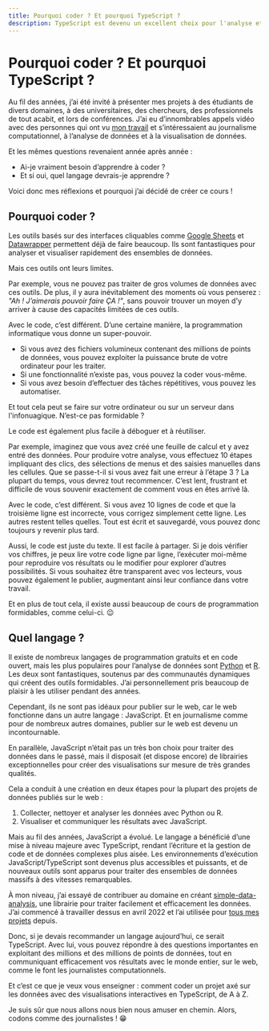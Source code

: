 ```yaml
---
title: Pourquoi coder ? Et pourquoi TypeScript ?
description: TypeScript est devenu un excellent choix pour l'analyse et la visualisation de données. Voici pourquoi.
---
```


# Pourquoi coder ? Et pourquoi TypeScript ?

Au fil des années, j’ai été invité à présenter mes projets à des étudiants de divers domaines, à des universitaires, des chercheurs, des professionnels de tout acabit, et lors de conférences. J’ai eu d’innombrables appels vidéo avec des personnes qui ont vu [mon travail](https://www.naelshiab.com/portfolio) et s’intéressaient au journalisme computationnel, à l’analyse de données et à la visualisation de données.

Et les mêmes questions revenaient année après année :
- Ai-je vraiment besoin d’apprendre à coder ?
- Et si oui, quel langage devrais-je apprendre ?

Voici donc mes réflexions et pourquoi j’ai décidé de créer ce cours !

## Pourquoi coder ?

Les outils basés sur des interfaces cliquables comme [Google Sheets](https://workspace.google.com/products/sheets/) et [Datawrapper](https://www.datawrapper.de/) permettent déjà de faire beaucoup. Ils sont fantastiques pour analyser et visualiser rapidement des ensembles de données.

Mais ces outils ont leurs limites.

Par exemple, vous ne pouvez pas traiter de gros volumes de données avec ces outils. De plus, il y aura inévitablement des moments où vous penserez : *"Ah ! J’aimerais pouvoir faire ÇA !"*, sans pouvoir trouver un moyen d'y arriver à cause des capacités limitées de ces outils.

Avec le code, c’est différent. D’une certaine manière, la programmation informatique vous donne un super-pouvoir.

- Si vous avez des fichiers volumineux contenant des millions de points de données, vous pouvez exploiter la puissance brute de votre ordinateur pour les traiter.
- Si une fonctionnalité n’existe pas, vous pouvez la coder vous-même.
- Si vous avez besoin d’effectuer des tâches répétitives, vous pouvez les automatiser.

Et tout cela peut se faire sur votre ordinateur ou sur un serveur dans l'infonuagique. N’est-ce pas formidable ?

Le code est également plus facile à déboguer et à réutiliser.

Par exemple, imaginez que vous avez créé une feuille de calcul et y avez entré des données. Pour produire votre analyse, vous effectuez 10 étapes impliquant des clics, des sélections de menus et des saisies manuelles dans les cellules. Que se passe-t-il si vous avez fait une erreur à l’étape 3 ? La plupart du temps, vous devrez tout recommencer. C’est lent, frustrant et difficile de vous souvenir exactement de comment vous en êtes arrivé là.

Avec le code, c’est différent. Si vous avez 10 lignes de code et que la troisième ligne est incorrecte, vous corrigez simplement cette ligne. Les autres restent telles quelles. Tout est écrit et sauvegardé, vous pouvez donc toujours y revenir plus tard.

Aussi, le code est juste du texte. Il est facile à partager. Si je dois vérifier vos chiffres, je peux lire votre code ligne par ligne, l’exécuter moi-même pour reproduire vos résultats ou le modifier pour explorer d’autres possibilités. Si vous souhaitez être transparent avec vos lecteurs, vous pouvez également le publier, augmentant ainsi leur confiance dans votre travail.

Et en plus de tout cela, il existe aussi beaucoup de cours de programmation formidables, comme celui-ci. 😉

## Quel langage ?

Il existe de nombreux langages de programmation gratuits et en code ouvert, mais les plus populaires pour l’analyse de données sont [Python](https://www.python.org/) et [R](https://www.r-project.org/). Les deux sont fantastiques, soutenus par des communautés dynamiques qui créent des outils formidables. J’ai personnellement pris beaucoup de plaisir à les utiliser pendant des années.

Cependant, ils ne sont pas idéaux pour publier sur le web, car le web fonctionne dans un autre langage : JavaScript. Et en journalisme comme pour de nombreux autres domaines, publier sur le web est devenu un incontournable.

En parallèle, JavaScript n’était pas un très bon choix pour traiter des données dans le passé, mais il disposait (et dispose encore) de librairies exceptionnelles pour créer des visualisations sur mesure de très grandes qualités.

Cela a conduit à une création en deux étapes pour la plupart des projets de données publiés sur le web :
1. Collecter, nettoyer et analyser les données avec Python ou R.
2. Visualiser et communiquer les résultats avec JavaScript.

Mais au fil des années, JavaScript a évolué. Le langage a bénéficié d’une mise à niveau majeure avec TypeScript, rendant l’écriture et la gestion de code et de données complexes plus aisée. Les environnements d’exécution JavaScript/TypeScript sont devenus plus accessibles et puissants, et de nouveaux outils sont apparus pour traiter des ensembles de données massifs à des vitesses remarquables.

À mon niveau, j’ai essayé de contribuer au domaine en créant [simple-data-analysis](https://github.com/nshiab/simple-data-analysis), une librairie pour traiter facilement et efficacement les données. J’ai commencé à travailler dessus en avril 2022 et l’ai utilisée pour [tous mes projets](https://www.naelshiab.com/portfolio) depuis.

Donc, si je devais recommander un langage aujourd’hui, ce serait TypeScript. Avec lui, vous pouvez répondre à des questions importantes en exploitant des millions et des millions de points de données, tout en communiquant efficacement vos résultats avec le monde entier, sur le web, comme le font les journalistes computationnels.

Et c’est ce que je veux vous enseigner : comment coder un projet axé sur les données avec des visualisations interactives en TypeScript, de A à Z.

Je suis sûr que nous allons nous bien nous amuser en chemin. Alors, codons comme des journalistes ! 😁